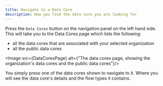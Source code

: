 ```yaml
---
title: Navigate to a Data Core
description: How you find the data core you are looking for
---
```



Press the `Data Cores` button on the navigation panel on the left hand side.
This will take you to the Data Cores page which lists the following:
- all the data cores that are associated with your selected organization
- all the public data cores

<Image src={DataCoresPage}
       alt={"The data cores page, showing the organization's data cores and the public data cores"}/>

You simply press one of the data cores shown to navigate to it. Where you will see the data core's details and the flow types it contains.


